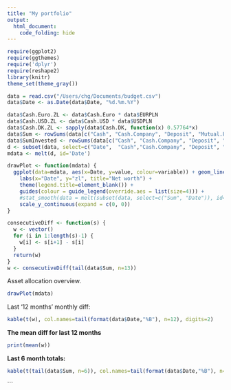 ```yaml
---
title: "My portfolio"
output:
  html_document:
    code_folding: hide
---
```


```r
require(ggplot2)
require(ggthemes)
require('dplyr')
require(reshape2)
library(knitr)
theme_set(theme_gray())

data = read.csv("/Users/chg/Documents/budget.csv")
data$Date <- as.Date(data$Date, "%d.%m.%Y")

data$Cash.Euro.ZL <- data$Cash.Euro * data$EURPLN
data$Cash.USD.ZL <- data$Cash.USD * data$USDPLN
data$Cash.DK.ZL <- sapply(data$Cash.DK, function(x) 0.57764*x)
data$Sum <- rowSums(data[c("Cash", "Cash.Company", "Deposit", "Mutual.Funds", "Stock.Market", "Cash.USD.ZL", "Cash.Euro.ZL", "Cash.DK.ZL")])
data$SumInvested <- rowSums(data[c("Cash", "Cash.Company", "Deposit", "Mutual.Funds.Invested", "Stock.Market.Invested", "Cash.USD.ZL", "Cash.Euro.ZL", "Cash.DK.ZL")])
d <- subset(data, select=c("Date",  "Cash","Cash.Company", "Deposit", "Mutual.Funds","Stock.Market", "SumInvested", "Cash.Euro.ZL", "Cash.USD.ZL", "Stock.Market.Invested", "Mutual.Funds.Invested", "Cash.DK.ZL", "Sum"))
mdata <- melt(d, id='Date')

drawPlot <- function(mdata) {
  ggplot(data=mdata, aes(x=Date, y=value, colour=variable)) + geom_line() +
    labs(x="Date", y="zl", title="Net worth") +
    theme(legend.title=element_blank()) +
    guides(colour = guide_legend(override.aes = list(size=4))) +
    #stat_smooth(data = melt(subset(data, select=c("Sum", "Date")), id="Date"), method = 'lm', aes(colour = 'Trend'), se = FALSE) +
    scale_y_continuous(expand = c(0, 0))
}

consecutiveDiff <- function(s) {
  w <- vector()
  for (i in 1:length(s)-1) {
    w[i] <- s[i+1] - s[i]
  }
  return(w)
}
w <- consecutiveDiff(tail(data$Sum, n=13))
```

Asset allocation overview.

```r
drawPlot(mdata)
```

Last '12 months' monthly diff:
```r
kable(t(w), col.names=tail(format(data$Date,"%B"), n=12), digits=2)
```

**The mean diff for last 12 months**
```r
print(mean(w))
```

**Last 6 month totals:**
```r
kable(t(tail(data$Sum, n=6)), col.names=tail(format(data$Date,"%B"), n=6), digits=2)
```

```

